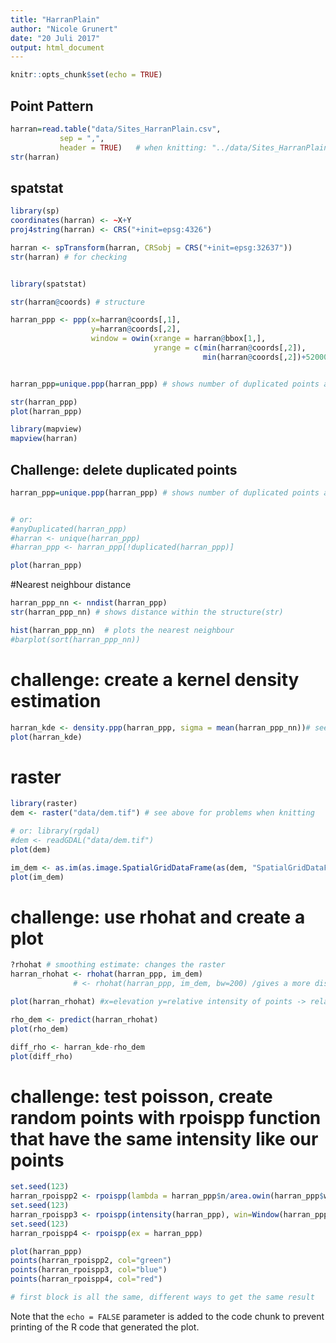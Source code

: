 ```yaml
---
title: "HarranPlain"
author: "Nicole Grunert"
date: "20 Juli 2017"
output: html_document
---
```


```r
knitr::opts_chunk$set(echo = TRUE)
```

## Point Pattern

```r
harran=read.table("data/Sites_HarranPlain.csv",
           sep = ",",
           header = TRUE)   # when knitting: "../data/Sites_HarranPlain.csv"!!!!!!!!!!!!!!!!!!!!!!!!!!!!!!!!!!!!!!!!!!!!!!!
str(harran)
```

## spatstat

```r
library(sp)
coordinates(harran) <- ~X+Y
proj4string(harran) <- CRS("+init=epsg:4326")

harran <- spTransform(harran, CRSobj = CRS("+init=epsg:32637"))
str(harran) # for checking


library(spatstat)

str(harran@coords) # structure

harran_ppp <- ppp(x=harran@coords[,1],
                  y=harran@coords[,2],
                  window = owin(xrange = harran@bbox[1,],
                                yrange = c(min(harran@coords[,2]),
                                           min(harran@coords[,2])+52000)))


harran_ppp=unique.ppp(harran_ppp) # shows number of duplicated points and deletes them/ harran_ppp= has to be done to define harran_ppp new

str(harran_ppp)
plot(harran_ppp)

library(mapview)
mapview(harran)

```

## Challenge: delete duplicated points


```r
harran_ppp=unique.ppp(harran_ppp) # shows number of duplicated points and deletes them/ harran_ppp= has to be done to define harran_ppp new


# or:
#anyDuplicated(harran_ppp)
#harran <- unique(harran_ppp)
#harran_ppp <- harran_ppp[!duplicated(harran_ppp)]

plot(harran_ppp)

```

#Nearest neighbour distance

```r

harran_ppp_nn <- nndist(harran_ppp)
str(harran_ppp_nn) # shows distance within the structure(str)

hist(harran_ppp_nn)  # plots the nearest neighbour
#barplot(sort(harran_ppp_nn))

```

# challenge: create a kernel density estimation

```r

harran_kde <- density.ppp(harran_ppp, sigma = mean(harran_ppp_nn))# see: likelihood cross validation bandwidth selection for kernel density (help)
plot(harran_kde)

```

# raster

```r

library(raster)
dem <- raster("data/dem.tif") # see above for problems when knitting

# or: library(rgdal)
#dem <- readGDAL("data/dem.tif")
plot(dem)

im_dem <- as.im(as.image.SpatialGridDataFrame(as(dem, "SpatialGridDataFrame"))) #creates image
plot(im_dem)


```


# challenge: use rhohat and create a plot

```r

?rhohat # smoothing estimate: changes the raster
harran_rhohat <- rhohat(harran_ppp, im_dem)
              # <- rhohat(harran_ppp, im_dem, bw=200) /gives a more distinct picture

plot(harran_rhohat) #x=elevation y=relative intensity of points -> relation of elevation to pointdensity, bandwidth=default -> default=sigma in the structure of the object(str(harran_rhohat))

rho_dem <- predict(harran_rhohat)
plot(rho_dem)

diff_rho <- harran_kde-rho_dem
plot(diff_rho)

```

# challenge: test poisson, create random points with rpoispp function that have the same intensity like our points

```r
set.seed(123)
harran_rpoispp2 <- rpoispp(lambda = harran_ppp$n/area.owin(harran_ppp$window), win=harran_ppp$window)
set.seed(123)
harran_rpoispp3 <- rpoispp(intensity(harran_ppp), win=Window(harran_ppp))
set.seed(123)
harran_rpoispp4 <- rpoispp(ex = harran_ppp)

plot(harran_ppp)
points(harran_rpoispp2, col="green")
points(harran_rpoispp3, col="blue")
points(harran_rpoispp4, col="red")

# first block is all the same, different ways to get the same result
```



Note that the `echo = FALSE` parameter is added to the code chunk to prevent printing of the R code that generated the plot.
